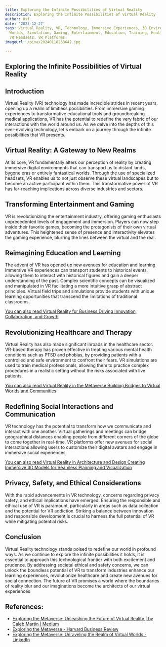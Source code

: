 ```yaml
---
title: Exploring the Infinite Possibilities of Virtual Reality
description: Exploring the Infinite Possibilities of Virtual Reality
author: Usf
date: '2023-12-27'
tags: Virtual Reality, VR, Technology, Immersive Experiences, 3D Environments, Digital
  Worlds, Simulation, Gaming, Entertainment, Education, Training, Healthcare, Art,
  VR Headsets, VR Platforms
imageUrl: /pixa/20240118233642.jpg

---
```

## Exploring the Infinite Possibilities of Virtual  Reality

## Introduction
Virtual Reality (VR) technology has  made incredible strides in recent years, opening up a realm of limitless possibilities. From  immersive gaming experiences to transformative educational tools and groundbreaking  medical applications, VR has the potential to  redefine the very  fabric of our interactions with the world around us. As we delve into the depths of this ever-evolving technology,  let's embark on a journey through the infinite possibilities that VR presents.

## Virtual Reality: A Gateway to New Realms

At its core, VR fundamentally alters our perception of reality by creating immersive  digital environments that can transport us to distant lands, bygone  eras or entirely fantastical worlds. Through the use of  specialized headsets, VR enables us  to not just observe these  virtual landscapes  but to become an  active participant within them. This transformative power of VR has far-reaching implications across diverse industries and sectors.

## Transforming Entertainment and Gaming

VR  is revolutionizing the entertainment industry, offering gaming enthusiasts unprecedented levels of engagement and immersion. Players can now step inside their favorite games, becoming the protagonists  of their own  virtual adventures. This heightened sense of presence and interactivity elevates the gaming experience, blurring the  lines  between the virtual and the  real.

##  Reimagining Education  and Learning

The advent of VR has opened  up new avenues for education and learning. Immersive VR experiences can transport students to historical events, allowing them to interact with historical figures  and gain a deeper understanding of the  past. Complex scientific concepts can be visualized and manipulated in VR facilitating a more intuitive  grasp  of  abstract principles. Virtual field trips and simulations provide students with unique learning opportunities that transcend the limitations of traditional classrooms.

[You  can also read Virtual Reality for Business Driving  Innovation, Collaboration,  and Growth](Virtual%20Reality%20for%20Business%20Driving%20Innovation%2C%20Collaboration%2C%20and%20Growth)


## Revolutionizing Healthcare  and Therapy

Virtual Reality has also  made significant inroads  in the healthcare sector.  VR-based therapy has proven effective in treating various mental health conditions such as PTSD and phobias, by providing  patients with a controlled and safe environment  to confront their fears. VR simulations are used  to train medical professionals, allowing them to practice complex procedures in  a  realistic  setting without the risks associated with  live patients.

[You can  also read Virtual Reality in the Metaverse Building Bridges to Virtual Worlds and Communities](Virtual%20Reality%20in%20the%20Metaverse%20Building%20Bridges%20to%20Virtual%20Worlds%20and%20Communities)


## Redefining Social Interactions and Communication

VR technology has the potential to transform how we communicate and  interact with one another. Virtual gatherings and meetings can bridge geographical distances enabling people from different corners of the globe to come together in real-time. VR platforms offer new avenues for social interactions allowing users to customize their digital avatars and engage in immersive social experiences.

[You can also  read Virtual Reality in Architecture and Design Creating Immersive 3D Models for Seamless Planning and Visualization](Virtual%20Reality%20in%20Architecture%20and%20Design%20Creating%20Immersive%203D%20Models%20for%20Seamless%20Planning%20and%20Visualization)


## Privacy, Safety, and Ethical Considerations

With the rapid advancements in VR technology, concerns regarding privacy safety,  and ethical implications have emerged. Ensuring the responsible and ethical  use of VR  is paramount, particularly in areas  such as data collection and the potential for VR addiction. Striking a balance between innovation and responsible development is  crucial to harness the full potential of VR while mitigating potential risks.

##  Conclusion

Virtual Reality technology stands poised to redefine  our world in profound ways.  As we continue to explore  the infinite possibilities it holds, it is essential to approach this technological frontier with both excitement and prudence. By  addressing societal ethical and safety concerns, we can unlock  the boundless potential of VR to transform industries enhance our learning experiences, revolutionize  healthcare and create new avenues for social connection. The future of VR promises a  world where the boundaries of  reality blur and our imaginations become the architects of our  virtual experiences.

## References:
- [Exploring the Metaverse: Unleashing the Future of Virtual Reality | by Caleb Martin | Medium](https://medium.com/@CalebMartin99/exploring-the-metaverse-unleashing-the-future-of-virtual-reality-298c736e3ed0)
- [Exploring the Metaverse - Harvard Business Review](https://hbr.org/2022/07/exploring-the-metaverse)
- [Exploring the Metaverse: Unraveling the Realm of Virtual Worlds - LinkedIn](https://www.linkedin.com/pulse/exploring-metaverse-unraveling-realm-virtual-worlds-velleriya-ivanova)
